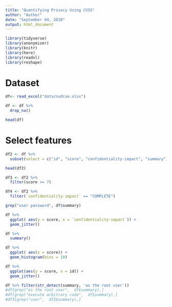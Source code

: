 ```yaml
---
title: "Quantifying Privacy Using CVSS"
author: "Author"
date: "September 04, 2018"
output: html_document
---
```


```r
library(tidyverse)
library(anonymizer)
library(knitr)
library(here)
library(readxl)
library(reshape)
```

# Dataset
```r
df<- read_excel("data/nvdcve.xlsx")
```

```r
df <- df %>% 
  drop_na()
```

```r
head(df)
```
# Select features

```r
df2 <- df %>% 
  subset(select = c("id", "score", "confidentiality-impact", "summary"))
```
```r
head(df2)
```

```r
df3 <- df2 %>%
  filter(score >= 7)
```

```r
df4 <- df2 %>%
  filter(`confidentiality-impact` == "COMPLETE")
```
```r
grep("user password", df$summary)
```

```r
df %>%
  ggplot( aes(y = score, x = `confidentiality-impact`)) + 
  geom_jitter() 
```

```r
df %>%
  summary()
```

```r
df %>%
  ggplot( aes(x = score)) + 
  geom_histogram(bins = 10)
```

```r
df %>%
  ggplot(aes(y = score, x = id)) + 
  geom_jitter()
```

```r

df %>% filter(str_detect(summary, 'as the root user'))
#df[grep("as the root user",  df$summary),]
#df[grep("execute arbitrary code",  df$summary),]  
#df3[grep("user",  df3$summary),]
```




